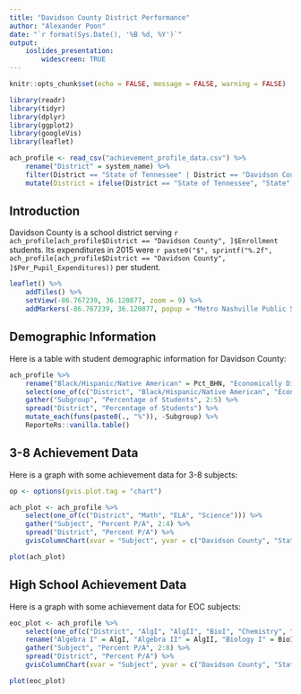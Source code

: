 ```yaml
---
title: "Davidson County District Performance"
author: "Alexander Poon"
date: "`r format(Sys.Date(), '%B %d, %Y')`"
output: 
    ioslides_presentation:
        widescreen: TRUE
---
```


```r

knitr::opts_chunk$set(echo = FALSE, message = FALSE, warning = FALSE)

library(readr)
library(tidyr)
library(dplyr)
library(ggplot2)
library(googleVis)
library(leaflet)

ach_profile <- read_csv("achievement_profile_data.csv") %>%
    rename("District" = system_name) %>%
    filter(District == "State of Tennessee" | District == "Davidson County") %>%
    mutate(District = ifelse(District == "State of Tennessee", "State", District))

```

## Introduction

Davidson County is a school district serving `r ach_profile[ach_profile$District == "Davidson County", ]$Enrollment` students. Its expenditures in 2015 were `r paste0("$", sprintf("%.2f", ach_profile[ach_profile$District == "Davidson County", ]$Per_Pupil_Expenditures))` per student.

``` r

leaflet() %>%
    addTiles() %>%
    setView(-86.767239, 36.120877, zoom = 9) %>%
    addMarkers(-86.767239, 36.120877, popup = "Metro Nashville Public Schools")

```

## Demographic Information

Here is a table with student demographic information for Davidson County:

```r

ach_profile %>%
    rename("Black/Hispanic/Native American" = Pct_BHN, "Economically Disadvantaged" = Pct_ED, "Students with Disabilities" = Pct_SWD, "English Learners" = Pct_EL) %>%
    select(one_of(c("District", "Black/Hispanic/Native American", "Economically Disadvantaged", "Students with Disabilities", "English Learners"))) %>%
    gather("Subgroup", "Percentage of Students", 2:5) %>%
    spread("District", "Percentage of Students") %>%
    mutate_each(funs(paste0(., "%")), -Subgroup) %>%
    ReporteRs::vanilla.table()

```

## 3-8 Achievement Data

Here is a graph with some achievement data for 3-8 subjects:

``` r

op <- options(gvis.plot.tag = "chart")

ach_plot <- ach_profile %>%
    select(one_of(c("District", "Math", "ELA", "Science"))) %>%
    gather("Subject", "Percent P/A", 2:4) %>%
    spread("District", "Percent P/A") %>%
    gvisColumnChart(xvar = "Subject", yvar = c("Davidson County", "State"), options = list(title = "Achievement in 3-8 Subjects", width = 1000, height = 550, vAxis = "{baseline: 0, title: 'Percent Proficient or Advanced', maxValue: 100}"))

plot(ach_plot)

```

## High School Achievement Data

Here is a graph with some achievement data for EOC subjects:

``` r

eoc_plot <- ach_profile %>%
    select(one_of(c("District", "AlgI", "AlgII", "BioI", "Chemistry", "EngI", "EngII", "EngIII"))) %>%
    rename("Algebra I" = AlgI, "Algebra II" = AlgII, "Biology I" = BioI, "English I" = EngI, "English II" = EngII, "English III" = EngIII) %>%
    gather("Subject", "Percent P/A", 2:8) %>%
    spread("District", "Percent P/A") %>%
    gvisColumnChart(xvar = "Subject", yvar = c("Davidson County", "State"), options = list(title = "Achievement in EOC Subjects", width = 1000, height = 550, vAxis = "{baseline: 0, title: 'Percent Proficient or Advanced', maxValue: 100}"))

plot(eoc_plot)

```

